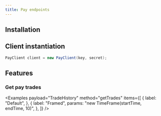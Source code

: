 ```yaml
---
title: Pay endpoints
---
```



<RepoBadges artifact="pay" />

## Installation

<ArtifactInstall repo="pay" />

## Client instantiation

```java
PayClient client = new PayClient(key, secret);
```

## Features

### Get pay trades

<Examples
    payload="TradeHistory"
    method="getTrades"
    items={[
        {
            label: "Default",
        },
        {
            label: "Framed",
            params: "new TimeFrame(startTime, endTime, 10)",
        },
    ]}
/>

